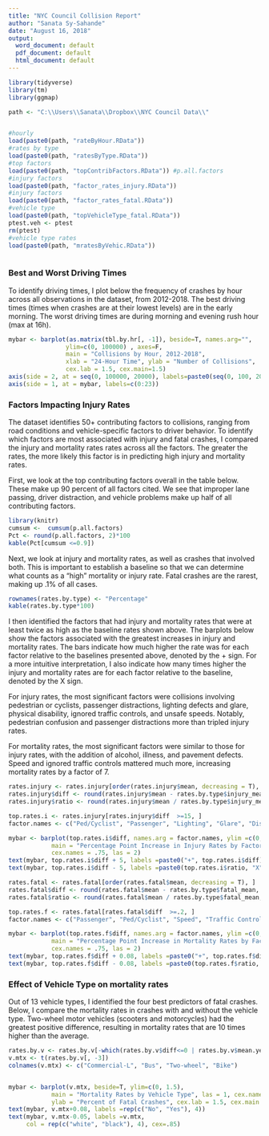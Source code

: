 ---
title: "NYC Council Collision Report"
author: "Sanata Sy-Sahande"
date: "August 16, 2018"
output:
  word_document: default
  pdf_document: default
  html_document: default
---
```{r include=FALSE}
library(tidyverse)
library(tm)
library(ggmap)

path <- "C:\\Users\\Sanata\\Dropbox\\NYC Council Data\\"


#hourly 
load(paste0(path, "rateByHour.RData"))
#rates by type 
load(paste0(path, "ratesByType.RData"))
#top factors 
load(paste0(path, "topContribFactors.RData")) #p.all.factors 
#injury factors 
load(paste0(path, "factor_rates_injury.RData"))
#injury factors 
load(paste0(path, "factor_rates_fatal.RData"))
#vehicle type 
load(paste0(path, "topVehicleType_fatal.RData"))
ptest.veh <- ptest
rm(ptest)
#vehicle type rates 
load(paste0(path, "mratesByVehic.RData"))
```


```{r }


```



### Best and Worst Driving Times  


To identify driving times, I plot below the frequency of crashes by hour across all observations in the dataset, from 2012-2018. The best driving times (times when crashes are at their lowest levels) are in the early morning. The worst driving times are during morning and evening rush hour (max at 16h). 

```{r echo=F}
mybar <- barplot(as.matrix(tbl.by.hr[, -1]), beside=T, names.arg="", 
                ylim=c(0, 100000) , axes=F, 
                main = "Collisions by Hour, 2012-2018", 
                xlab = "24-Hour Time", ylab = "Number of Collisions", 
                cex.lab = 1.5, cex.main=1.5)              
axis(side = 2, at = seq(0, 100000, 20000), labels=paste0(seq(0, 100, 20), "K"), cex.axis=1.1)
axis(side = 1, at = mybar, labels=c(0:23))

```


### Factors Impacting  Injury Rates 

The dataset identifies 50+ contributing factors to collisions, ranging from road conditions and vehicle-specific factors to driver behavior. To identify which factors are most associated with injury and fatal crashes, I compared the injury and mortality rates rates across all the factors. The greater the rates, the more likely this factor is in predicting high injury and mortality rates. 

First, we look at the top contributing factors overall in the table below. These make up 90 percent of all factors cited. We see that improper lane passing, driver distraction, and vehicle problems make up half of all contributing factors.   

```{r echo=F}
library(knitr)
cumsum <-  cumsum(p.all.factors)
Pct <- round(p.all.factors, 2)*100
kable(Pct[cumsum <=0.9])
```

Next, we look at injury and mortality rates, as well as crashes that involved both. This is important to establish a baseline so that we can determine what counts as a "high" mortality or injury rate. Fatal crashes are the rarest, making up .1% of all cases. 

```{r echo=F}
rownames(rates.by.type) <- "Percentage"
kable(rates.by.type*100)
```



I then identified the factors that had injury and mortality rates that were at least twice as high as the baseline rates shown above. The barplots below show the factors associated with the greatest increases in injury and mortality rates. The bars indicate how much higher the rate was for each factor relative to the baselines presented above, denoted by the + sign. For a more intuitive interpretation, I also indicate how many times higher the injury and mortality rates are for each factor relative to the baseline, denoted by the X sign. 

For injury rates, the most significant factors were collisions involving pedestrian or cyclists, passenger distractions, lighting defects and glare, physical disability, ignored traffic controls, and unsafe speeds. Notably, pedestrian confusion and passenger distractions more than tripled injury rates. 

For mortality rates, the most significant factors were similar to those for injury rates, with the addition of alcohol, illness, and pavement defects. Speed and ignored traffic controls mattered much more, increasing mortality rates by a factor of 7. 



```{r echo=F}
rates.injury <- rates.injury[order(rates.injury$mean, decreasing = T), ]
rates.injury$diff <- round(rates.injury$mean - rates.by.type$injury_mean, 2 )*100
rates.injury$ratio <- round(rates.injury$mean / rates.by.type$injury_mean, 1)

top.rates.i <- rates.injury[rates.injury$diff  >=15, ]
factor.names <- c("Ped/Cyclist", "Passenger", "Lighting", "Glare", "Disability", "Traffic Control", "Speed")

mybar <- barplot(top.rates.i$diff, names.arg = factor.names, ylim =c(0, 80),
            main = "Percentage Point Increase in Injury Rates by Factor", 
            cex.names = .75, las = 2)
text(mybar, top.rates.i$diff + 5, labels =paste0("+", top.rates.i$diff))
text(mybar, top.rates.i$diff - 5, labels =paste0(top.rates.i$ratio, "X"), font = 2)

```
```{r echo=F}
rates.fatal <- rates.fatal[order(rates.fatal$mean, decreasing = T), ]
rates.fatal$diff <- round(rates.fatal$mean - rates.by.type$fatal_mean, 4 )*100
rates.fatal$ratio <- round(rates.fatal$mean / rates.by.type$fatal_mean, 1)

top.rates.f <- rates.fatal[rates.fatal$diff  >=.2, ]
factor.names <- c("Passenger", "Ped/Cyclist", "Speed", "Traffic Control", "Illness", "Alcohol", "Disability", "Pavement" )

mybar <- barplot(top.rates.f$diff, names.arg = factor.names, ylim =c(0, 1),
            main = "Percentage Point Increase in Mortality Rates by Factor", 
            cex.names = .75, las = 2)
text(mybar, top.rates.f$diff + 0.08, labels =paste0("+", top.rates.f$diff))
text(mybar, top.rates.f$diff - 0.08, labels =paste0(top.rates.f$ratio, "X"), font = 2)

```
###  Effect of Vehicle Type on mortality rates


Out of 13 vehicle types, I identified the four best predictors of fatal crashes. Below, I compare the mortality rates in crashes with and without the vehicle type. Two-wheel motor vehicles (scooters and motorcycles) had the greatest positive difference, resulting in mortality rates that are 10 times higher than the average.

```{r echo=F}

rates.by.v <- rates.by.v[-which(rates.by.v$diff<=0 | rates.by.v$mean.yes==0), ] #select top diffs
v.mtx <- t(rates.by.v[, -3])
colnames(v.mtx) <- c("Commercial-L", "Bus", "Two-wheel", "Bike")


mybar <- barplot(v.mtx, beside=T, ylim=c(0, 1.5), 
            main = "Mortality Rates by Vehicle Type", las = 1, cex.names = .85, 
            ylab = "Percent of Fatal Crashes", cex.lab = 1.5, cex.main = 1.5)
text(mybar, v.mtx+0.08, labels =rep(c("No", "Yes"), 4))
text(mybar, v.mtx-0.05, labels =v.mtx, 
     col = rep(c("white", "black"), 4), cex=.85)
 


```



